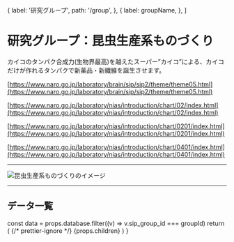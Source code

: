 

  {
    label: '研究グループ',
    path: '/group',
  },
  {
    label: groupName,
  },
]

# 研究グループ：昆虫生産系ものづくり

カイコのタンパク合成力(生物界最高)を越えたスーパー”カイコ”による、カイコだけが作れるタンパクで新薬品・新繊維を誕生させます。

[https://www.naro.go.jp/laboratory/brain/sip/sip2/theme/theme05.html](https://www.naro.go.jp/laboratory/brain/sip/sip2/theme/theme05.html)

[https://www.naro.go.jp/laboratory/nias/introduction/chart/02/index.html](https://www.naro.go.jp/laboratory/nias/introduction/chart/02/index.html)

[https://www.naro.go.jp/laboratory/nias/introduction/chart/0201/index.html](https://www.naro.go.jp/laboratory/nias/introduction/chart/0201/index.html)

[https://www.naro.go.jp/laboratory/nias/introduction/chart/0401/index.html](https://www.naro.go.jp/laboratory/nias/introduction/chart/0401/index.html)

---

<Image
  src="/group3C_01.png"
  alt="昆虫生産系ものづくりのイメージ"
  width={800}
  height={456}
  priority
/>

---

## データ一覧

  const data = props.database.filter((v) => v.sip_group_id === groupId)
  return (
    <Layout title={groupName}>
      {/* prettier-ignore */}
      <LowerPageLayout>
        <Breadcrumbs items={breadcrumbs} />
        <MdxLayout>
          {props.children}
          <GroupDetailList list={data} columns={props.columns} />
          <BackToDataLink />
        </MdxLayout>
      </LowerPageLayout>
    </Layout>
  )
}
